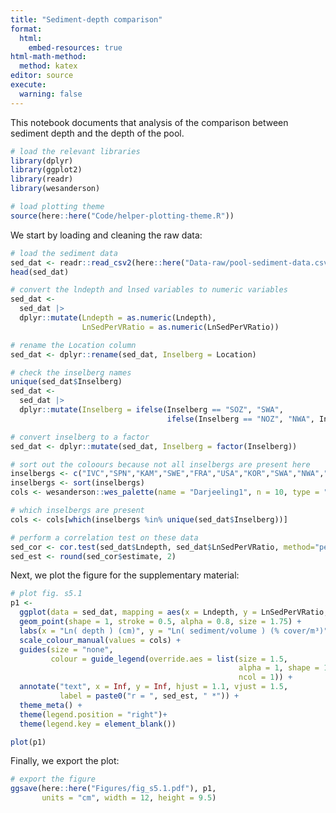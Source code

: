 ```yaml
---
title: "Sediment-depth comparison"
format: 
  html:
    embed-resources: true
html-math-method: 
  method: katex
editor: source
execute:
  warning: false
---
```


This notebook documents that analysis of the comparison between sediment depth and the depth of the pool.

```r
# load the relevant libraries
library(dplyr)
library(ggplot2)
library(readr)
library(wesanderson)

# load plotting theme
source(here::here("Code/helper-plotting-theme.R"))
```

We start by loading and cleaning the raw data:

```r
# load the sediment data
sed_dat <- readr::read_csv2(here::here("Data-raw/pool-sediment-data.csv"))
head(sed_dat)

# convert the lndepth and lnsed variables to numeric variables
sed_dat <- 
  sed_dat |>
  dplyr::mutate(Lndepth = as.numeric(Lndepth),
                LnSedPerVRatio = as.numeric(LnSedPerVRatio))

# rename the Location column
sed_dat <- dplyr::rename(sed_dat, Inselberg = Location)

# check the inselberg names
unique(sed_dat$Inselberg)
sed_dat <- 
  sed_dat |>
  dplyr::mutate(Inselberg = ifelse(Inselberg == "SOZ", "SWA",
                                   ifelse(Inselberg == "NOZ", "NWA", Inselberg)))

# convert inselberg to a factor
sed_dat <- dplyr::mutate(sed_dat, Inselberg = factor(Inselberg))

# sort out the coloours because not all inselbergs are present here
inselbergs <- c("IVC","SPN","KAM","SWE","FRA","USA","KOR","SWA","NWA","MAL")
inselbergs <- sort(inselbergs)
cols <- wesanderson::wes_palette(name = "Darjeeling1", n = 10, type = "continuous")

# which inselbergs are present
cols <- cols[which(inselbergs %in% unique(sed_dat$Inselberg))]

# perform a correlation test on these data
sed_cor <- cor.test(sed_dat$Lndepth, sed_dat$LnSedPerVRatio, method="pearson") # r = -0.73; P<0.001
sed_est <- round(sed_cor$estimate, 2)
```

Next, we plot the figure for the supplementary material:

```r
# plot fig. s5.1
p1 <- 
  ggplot(data = sed_dat, mapping = aes(x = Lndepth, y = LnSedPerVRatio, colour = Inselberg)) +
  geom_point(shape = 1, stroke = 0.5, alpha = 0.8, size = 1.75) +
  labs(x = "Ln( depth ) (cm)", y = "Ln( sediment/volume ) (% cover/m³)")+
  scale_colour_manual(values = cols) +
  guides(size = "none", 
         colour = guide_legend(override.aes = list(size = 1.5, 
                                                   alpha = 1, shape = 1, stroke = 1),
                                                   ncol = 1)) +
  annotate("text", x = Inf, y = Inf, hjust = 1.1, vjust = 1.5,
           label = paste0("r = ", sed_est, " *")) +
  theme_meta() +
  theme(legend.position = "right")+
  theme(legend.key = element_blank())

plot(p1)
```

Finally, we export the plot:

```r
# export the figure
ggsave(here::here("Figures/fig_s5.1.pdf"), p1, 
       units = "cm", width = 12, height = 9.5)
```



